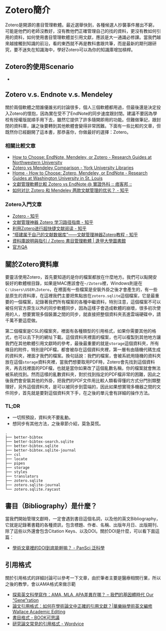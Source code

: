 # Zotero簡介
Zotero是開源的書目管理軟體。最近選舉快到，各種候選人抄襲事件層出不窮，可能是他們的老師沒教好，沒有教他們正確管理自己的找的資料，更沒有教如何引用的資料，如何使用書目管理軟體並引用文獻，應該是大一通識必修課。當我們越來越接觸到知識的前沿，看的東西就不再是教科書跟共筆，而是最新的期刊跟研究，要不迷失在知識海中，學好Zotero可以為你的知識庫增加槓桿。

## Zotero的使用Scenario
*  

## Zotero v.s. Endnote v.s. Mendeley
關於兩個軟體之間誰優誰劣的討論很多，個人三個軟體都用過，但最後還是決定投入Zotero的懷抱，因為實在受不了EndNote的同步速度跟封閉。建議不要因為學校有授權版就順手用下去，雖然它提供了許多隨開即用的功能。但難做筆記，跟封閉的資料庫，讓之後要轉到其他軟體會變得非常困難。下面有一些比較的文章，但既然你已經翻開了這本書，那恭喜你，你做最好的選擇：Zotero。

### 相關比較文章
* [How to Choose: EndNote, Mendeley, or Zotero - Research Guides at Northwestern University](https://libguides.northwestern.edu/howtochoose)
* [Zotero vs Mendeley Comparison - York University Libraries](https://www.library.yorku.ca/web/research-learn/citing-your-work-academic-integrity/citations/zotero-vs-mendeley-comparison/)
* [Home - How to Choose: Zotero, Mendeley, or EndNote - Research Guides at Washington University in St. Louis](https://libguides.wustl.edu/choose)
* [文獻管理軟體比較 Zotero vs EndNote @ 實證外科 :: 痞客邦 ::](https://psdrliu.pixnet.net/blog/post/44215206)
* [如何对比 Zotero 和 Mendeley 两款文献管理的优劣？ - 知乎](https://www.zhihu.com/question/292241691/answer/1808302457)

### Zotero入門文章
* [Zotero - 知乎](https://www.zhihu.com/topic/19791061/hot)
* [文献管理神器 Zotero 学习路径指南 - 知乎](https://zhuanlan.zhihu.com/p/105648602)
* [利用Zotero进行超快捷文献阅读 - 知乎](https://zhuanlan.zhihu.com/p/517879423)
* [“搭建属于自己的文献数据库”——文献管理神器Zotero教程 - 知乎](https://zhuanlan.zhihu.com/p/483446207)
* [資料庫說明與指引 / Zotero 書目管理軟體 | 逢甲大學圖書館](https://web.lib.fcu.edu.tw/library/eresources/edb_guides/zotero.html)
* [官方QA](https://www.zotero.org/support/kb)

## 關於Zotero資料庫

要靈活使用Zotero，首先要知道的是你的檔案都放在什麼地方。我們可以點開安裝好的軟體根目錄，如果是MAC應該會在`~/Zotero`裡，Windows則是在`C:\Users\USER\Zotero`，在裡面有一些檔案是安裝外掛之後才會產生的，有一些是原生的資料庫，在這裡我們主要把焦點放在`zotero.sqlite`這個檔案，它是最重要的一個檔案，記錄著我們所有檔案的各種中繼資料，特別注意，這個檔案不可以被任何官方原生以外的同步軟體同步，因為這樣子會造成軟體的崩壞，很多初次使用的人，想要實現多個裝置之間的同步，就直接把整個資料夾丟進雲端硬碟中，請千萬不要這麼做。

第二個檔案是CSL的檔案夾，裡面有各種類型的引用格式，如果你需要其他的格式，也可以去下列的網址下載。這個資料夾裡面的檔案，也可以複製到其他地方讓我們在其他軟體引用文獻時的參考，最後最重要的就是`storage`這個資料夾，所有條目的附件，特別是PDF檔，都會被存在這個資料夾裡，第一層有由隨機代碼生成的資料夾，裡面才我們的檔案。換句話說：我們的檔案，會被系統用隨機的資料夾放在這個`storage`資料夾裡，當我們想要取用PDF時，Zotero會先找到這個資料夾，再去找裡面的PDF檔，也就是當你如果改了這個亂數名稱，你的檔案就會無法被系統找到。然而這樣的亂數資料夾，對於找到指定的PDF檔非常的困難，因此之後我們會安裝其他的外掛，把我們的PDF文件用比較人類看得懂的方式分門別類整理好，另外這個資料夾，是可以被同步到雲端的，因此如果想實現多機器之間的文件同步，首先就是要對這個資料夾下手，在之後的單元會有詳細的操作方法。

### TL;DR
* 一切照預設，資料夾不要亂動。
* 想同步有其他方法，之後章節介紹，莫急莫慌。

```
.
├── better-bibtex
├── better-bibtex-search.sqlite
├── better-bibtex.sqlite
├── better-bibtex.sqlite-journal
├── csl
├── locate
├── pipes
├── storage
├── styles
├── translators
├── zotero.sqlite
├── zotero.sqlite-journal
└── zotero.sqlite.raycast
```
## 書目（Bibliography）是什麼？
當我們開始管理文獻時，一定會遇到書目這個名詞，以及他的英文Bibliography，它就是記錄著書籍的各種資訊，包含標題、作者、名稱、出版年月日、出版期刊、除了這些以外還會包含Citation Keys、以及DOI。關於DOI是什麼，可以看下面這篇：

* [學術文章裡的DOI到底能幹嘛？ - PanSci 泛科學](https://pansci.asia/archives/69322)

## 引用格式

關於引用格式的詳細討論可以參考一下文章，由於筆者主要是醫療相關行業，所以之後的教學，會以AMA格式來做示範

* [探索英文科學寫作：AMA, MLA, APA差異在哪？ – 我們的基因體時代 Our "Gene"ration](https://weitinglin.com/2019/04/03/%E6%8E%A2%E7%B4%A2%E7%A7%91%E5%AD%B8%E5%AF%AB%E4%BD%9C%EF%BC%9Aama-mla-apa%E5%B7%AE%E7%95%B0%E5%9C%A8%E5%93%AA%EF%BC%9F/)
* [論文引用格式：如何在學術論文中正確的引用文獻？|華樂絲學術英文編修 Wallace Academic Editing](https://www.editing.tw/blog/%E8%8B%B1%E6%96%87%E8%AB%96%E6%96%87%E5%AF%AB%E4%BD%9C%E6%8A%80%E5%B7%A7/%E5%AD%B8%E8%A1%93%E6%96%87%E7%8D%BB%E5%9B%9E%E9%A1%A7%E5%8F%8A%E5%BC%95%E7%94%A8%E6%96%B9%E6%B3%95/%E8%AB%96%E6%96%87%E5%BC%95%E7%94%A8%E6%A0%BC%E5%BC%8F%EF%BC%9A%E5%A6%82%E4%BD%95%E5%9C%A8%E5%AD%B8%E8%A1%93%E8%AB%96%E6%96%87%E4%B8%AD%E6%AD%A3%E7%A2%BA%E7%9A%84%E5%BC%95%E7%94%A8%E6%96%87%E7%8D%BB%EF%BC%9F)
* [書目格式 - BOOK可思議](http://book.lib.ksu.edu.tw/blog/594/%E6%9B%B8%E7%9B%AE%E6%A0%BC%E5%BC%8F)
* [研究論文常見的引用格式 - Wordvice](https://blog.wordvice.com.tw/%E7%A7%91%E7%A0%94%E8%AB%96%E6%96%87%E5%B8%B8%E8%A6%8B%E7%9A%84%E5%BC%95%E7%94%A8%E6%A0%BC%E5%BC%8F/)
